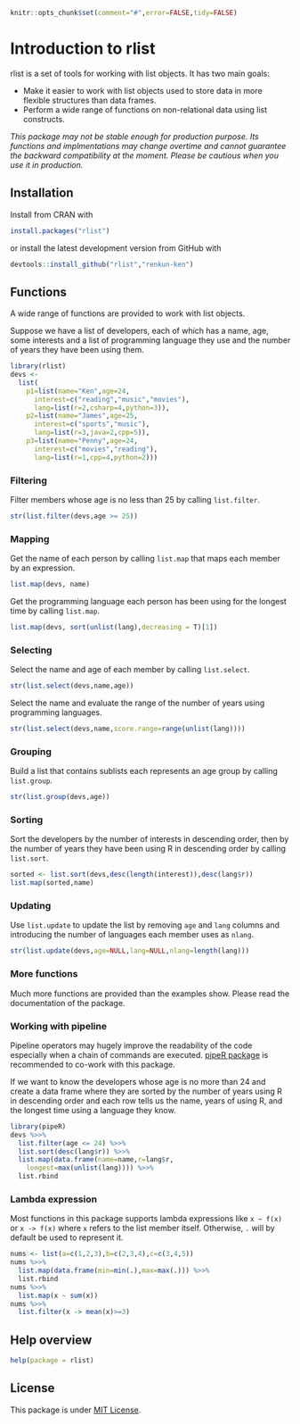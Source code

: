 <!--
%\VignetteEngine{knitr}
%\VignetteIndexEntry{Introduction to rlist}
-->

```r
knitr::opts_chunk$set(comment="#",error=FALSE,tidy=FALSE)
```

# Introduction to rlist

rlist is a set of tools for working with list objects. It has two main goals:

- Make it easier to work with list objects used to store data in more flexible structures than data frames.
- Perform a wide range of functions on non-relational data using list constructs.

*This package may not be stable enough for production purpose. Its functions and implmentations may change overtime and cannot guarantee the backward compatibility at the moment. Please be cautious when you use it in production.*

## Installation

Install from CRAN with

```r
install.packages("rlist")
```

or install the latest development version from GitHub with

```r
devtools::install_github("rlist","renkun-ken")
```

## Functions

A wide range of functions are provided to work with list objects.

Suppose we have a list of developers, each of which has a name, age, some interests and a list of programming language they use and the number of years they have been using them.

```r
library(rlist)
devs <- 
  list(
    p1=list(name="Ken",age=24,
      interest=c("reading","music","movies"),
      lang=list(r=2,csharp=4,python=3)),
    p2=list(name="James",age=25,
      interest=c("sports","music"),
      lang=list(r=3,java=2,cpp=5)),
    p3=list(name="Penny",age=24,
      interest=c("movies","reading"),
      lang=list(r=1,cpp=4,python=2)))
```

### Filtering

Filter members whose age is no less than 25 by calling `list.filter`.

```r
str(list.filter(devs,age >= 25))
```

### Mapping

Get the name of each person by calling `list.map` that maps each member by an expression.

```r
list.map(devs, name)
```

Get the programming language each person has been using for the longest time by calling `list.map`.

```r
list.map(devs, sort(unlist(lang),decreasing = T)[1])
```

### Selecting

Select the name and age of each member by calling `list.select`.

```r
str(list.select(devs,name,age))
```

Select the name and evaluate the range of the number of years using programming languages.

```r
str(list.select(devs,name,score.range=range(unlist(lang))))
```

### Grouping

Build a list that contains sublists each represents an age group by calling `list.group`.

```r
str(list.group(devs,age))
```

### Sorting

Sort the developers by the number of interests in descending order, then by the number of years they have been using R in descending order by calling `list.sort`.

```r
sorted <- list.sort(devs,desc(length(interest)),desc(lang$r))
list.map(sorted,name)
```

### Updating

Use `list.update` to update the list by removing `age` and `lang` columns and introducing the number of languages each member uses as `nlang`.

```r
str(list.update(devs,age=NULL,lang=NULL,nlang=length(lang)))
```

### More functions

Much more functions are provided than the examples show. Please read the documentation of the package.

### Working with pipeline

Pipeline operators may hugely improve the readability of the code especially when a chain of commands are executed. [pipeR package](http://renkun.me/pipeR) is recommended to co-work with this package.

If we want to know the developers whose age is no more than 24 and create a data frame where they are sorted by the number of years using R in descending order and each row tells us the name, years of using R, and the longest time using a language they know.

```r
library(pipeR)
devs %>>%
  list.filter(age <= 24) %>>%
  list.sort(desc(lang$r)) %>>%
  list.map(data.frame(name=name,r=lang$r,
    longest=max(unlist(lang)))) %>>%
  list.rbind
```

### Lambda expression

Most functions in this package supports lambda expressions like `x ~ f(x)` or `x -> f(x)` where `x` refers to the list member itself. Otherwise, `.` will by default be used to represent it.

```r
nums <- list(a=c(1,2,3),b=c(2,3,4),c=c(3,4,5))
nums %>>%
  list.map(data.frame(min=min(.),max=max(.))) %>>%
  list.rbind
nums %>>%
  list.map(x ~ sum(x))
nums %>>%
  list.filter(x -> mean(x)>=3)
```

## Help overview

```r
help(package = rlist)
```

## License

This package is under [MIT License](http://opensource.org/licenses/MIT).
